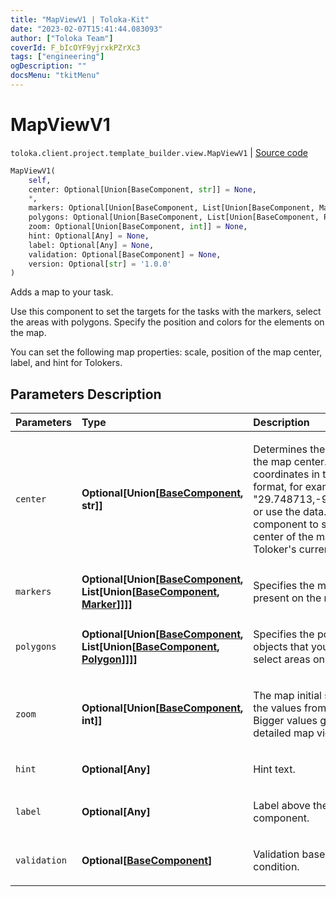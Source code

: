 ```yaml
---
title: "MapViewV1 | Toloka-Kit"
date: "2023-02-07T15:41:44.083093"
author: ["Toloka Team"]
coverId: F_bIcOYF9yjrxkPZrXc3
tags: ["engineering"]
ogDescription: ""
docsMenu: "tkitMenu"
---
```


# MapViewV1
`toloka.client.project.template_builder.view.MapViewV1` | [Source code](https://github.com/Toloka/toloka-kit/blob/v1.1.3/src/client/project/template_builder/view.py#L429)

```python
MapViewV1(
    self,
    center: Optional[Union[BaseComponent, str]] = None,
    *,
    markers: Optional[Union[BaseComponent, List[Union[BaseComponent, Marker]]]] = None,
    polygons: Optional[Union[BaseComponent, List[Union[BaseComponent, Polygon]]]] = None,
    zoom: Optional[Union[BaseComponent, int]] = None,
    hint: Optional[Any] = None,
    label: Optional[Any] = None,
    validation: Optional[BaseComponent] = None,
    version: Optional[str] = '1.0.0'
)
```

Adds a map to your task.

Use this component to set the targets for the tasks with the markers, select the areas with polygons.
Specify the position and colors for the elements on the map.

You can set the following map properties: scale, position of the map center, label, and hint for Tolokers.

## Parameters Description

| Parameters | Type | Description |
| :----------| :----| :-----------|
`center`|**Optional\[Union\[[BaseComponent](/docs-new/toloka-kit/reference/toloka.client.project.template_builder.base.BaseComponent), str\]\]**|<p>Determines the position of the map center. Specify the coordinates in the string format, for example, &quot;29.748713,-95.404287&quot;, or use the data.location component to set the center of the map to the Toloker&#x27;s current position.</p>
`markers`|**Optional\[Union\[[BaseComponent](/docs-new/toloka-kit/reference/toloka.client.project.template_builder.base.BaseComponent), List\[Union\[[BaseComponent](/docs-new/toloka-kit/reference/toloka.client.project.template_builder.base.BaseComponent), [Marker](/docs-new/toloka-kit/reference/toloka.client.project.template_builder.view.MapViewV1.Marker)\]\]\]\]**|<p>Specifies the markers present on the map.</p>
`polygons`|**Optional\[Union\[[BaseComponent](/docs-new/toloka-kit/reference/toloka.client.project.template_builder.base.BaseComponent), List\[Union\[[BaseComponent](/docs-new/toloka-kit/reference/toloka.client.project.template_builder.base.BaseComponent), [Polygon](/docs-new/toloka-kit/reference/toloka.client.project.template_builder.view.MapViewV1.Polygon)\]\]\]\]**|<p>Specifies the polygonal objects that you can use to select areas on the map.</p>
`zoom`|**Optional\[Union\[[BaseComponent](/docs-new/toloka-kit/reference/toloka.client.project.template_builder.base.BaseComponent), int\]\]**|<p>The map initial scale. Use the values from 0 to 19. Bigger values give a more detailed map view.</p>
`hint`|**Optional\[Any\]**|<p>Hint text.</p>
`label`|**Optional\[Any\]**|<p>Label above the component.</p>
`validation`|**Optional\[[BaseComponent](/docs-new/toloka-kit/reference/toloka.client.project.template_builder.base.BaseComponent)\]**|<p>Validation based on condition.</p>
